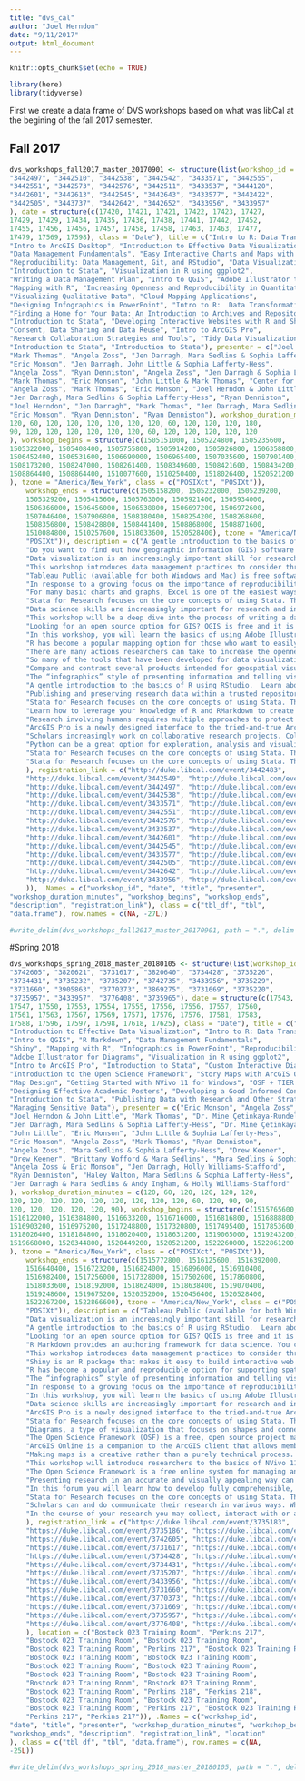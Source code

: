 ```yaml
---
title: "dvs_cal"
author: "Joel Herndon"
date: "9/11/2017"
output: html_document
---
```


```r
knitr::opts_chunk$set(echo = TRUE)
```

```r
library(here)
library(tidyverse)
```


First we create a data frame of DVS workshops based on what was libCal at the begining of the fall 2017 semester.



## Fall 2017
```r
dvs_workshops_fall2017_master_20170901 <- structure(list(workshop_id = c("3442483", "3442549", "3442491", 
"3442497", "3442510", "3442538", "3442542", "3433571", "3442555", 
"3442551", "3442573", "3442576", "3442511", "3433537", "3444120", 
"3442601", "3442613", "3442545", "3442643", "3433577", "3442422", 
"3442505", "3443737", "3442642", "3442652", "3433956", "3433957"
), date = structure(c(17420, 17421, 17421, 17422, 17423, 17427, 
17429, 17429, 17434, 17435, 17436, 17438, 17441, 17442, 17452, 
17455, 17456, 17456, 17457, 17458, 17458, 17463, 17463, 17477, 
17479, 17569, 17598), class = "Date"), title = c("Intro to R: Data Transformations, Analysis, and Data Structures", 
"Intro to ArcGIS Desktop", "Introduction to Effective Data Visualization", 
"Data Management Fundamentals", "Easy Interactive Charts and Maps with Tableau", 
"Reproducibility: Data Management, Git, and RStudio", "Data Visualization with Excel", 
"Introduction to Stata", "Visualization in R using ggplot2", 
"Writing a Data Management Plan", "Intro to QGIS", "Adobe Illustrator to Enhance Charts and Graphs", 
"Mapping with R", "Increasing Openness and Reproducibility in Quantitative Research", 
"Visualizing Qualitative Data", "Cloud Mapping Applications", 
"Designing Infographics in PowerPoint", "Intro to R:  Data Transformations, Analysis, and Data Structures", 
"Finding a Home for Your Data: An Introduction to Archives and Repositories", 
"Introduction to Stata", "Developing Interactive Websites with R and Shiny", 
"Consent, Data Sharing and Data Reuse", "Intro to ArcGIS Pro", 
"Research Collaboration Strategies and Tools", "Tidy Data Visualization with Python", 
"Introduction to Stata", "Introduction to Stata"), presenter = c("Joel Herndon & John Little", 
"Mark Thomas", "Angela Zoss", "Jen Darragh, Mara Sedlins & Sophia Lafferty-Hess", 
"Eric Monson", "Jen Darragh, John Little & Sophia Lafferty-Hess", 
"Angela Zoss", "Ryan Denniston", "Angela Zoss", "Jen Darragh & Sophia Lafferty-Hess", 
"Mark Thomas", "Eric Monson", "John Little & Mark Thomas", "Center for Open Science", 
"Angela Zoss", "Mark Thomas", "Eric Monson", "Joel Herndon & John Little", 
"Jen Darragh, Mara Sedlins & Sophia Lafferty-Hess", "Ryan Denniston", 
"Joel Herndon", "Jen Darragh", "Mark Thomas", "Jen Darragh, Mara Sedlins & Sophia Lafferty-Hess", 
"Eric Monson", "Ryan Denniston", "Ryan Denniston"), workshop_duration_minutes = c(120, 
120, 60, 120, 120, 120, 120, 120, 120, 60, 120, 120, 120, 180, 
90, 120, 120, 120, 120, 120, 120, 60, 120, 120, 120, 120, 120
), workshop_begins = structure(c(1505151000, 1505224800, 1505235600, 
1505322000, 1505408400, 1505755800, 1505914200, 1505926800, 1506358800, 
1506452400, 1506531600, 1506690000, 1506965400, 1507035600, 1507901400, 
1508173200, 1508247000, 1508261400, 1508349600, 1508421600, 1508434200, 
1508864400, 1508864400, 1510077600, 1510250400, 1518026400, 1520521200
), tzone = "America/New_York", class = c("POSIXct", "POSIXt")), 
    workshop_ends = structure(c(1505158200, 1505232000, 1505239200, 
    1505329200, 1505415600, 1505763000, 1505921400, 1505934000, 
    1506366000, 1506456000, 1506538800, 1506697200, 1506972600, 
    1507046400, 1507906800, 1508180400, 1508254200, 1508268600, 
    1508356800, 1508428800, 1508441400, 1508868000, 1508871600, 
    1510084800, 1510257600, 1518033600, 1520528400), tzone = "America/New_York", class = c("POSIXct", 
    "POSIXt")), description = c("A gentle introduction to the basics of R using RStudio.  Learn about managing your R projects, data types, variable assignments, data structures, and packages such as tidyverse (dplyR) and ggvis.", 
    "Do you want to find out how geographic information (GIS) software can aid your research? This class will provide an overview of how ArcGIS Desktop software can help you analyze or visualize digital data that has a locational component, as well as discuss starting points for obtaining data. Examples will focus on social science data, but attendees are encouraged to ask questions regarding their own needs and will be welcome to make one-on-one appointments later for more focused instruction.", 
    "Data visualization is an increasingly important skill for researchers in all disciplines, but design skills are seldom taught explicitly.  This talk will focus on a few basic design principles than can help you improve your visualizations, regardless of your discipline or choice of software.  We will cover effective design choices for visualization and how to get started when visualizing your data.", 
    "This workshop introduces data management practices to consider throughout the research lifecycle: planning, organization, documentation, storage and backup, sharing, citation, and preservation. The workshop will offer an overview of general recommendations that are relevant across disciplines and will point attendees to additional resources at Duke and beyond.", 
    "Tableau Public (available for both Windows and Mac) is free software that allows individuals to quickly and easily explore their data with a wide variety of visual representations, as well as create interactive web-based visualization dashboards. This workshop will focus on using Tableau Public to create data visualizations, starting with an overview of how the program thinks about data, common data manipulation and loading, and the terminology used. Activities will include a sample data visualization and mapping project, which will give people hands-on experience using Tableau’s basic chart types and dashboard creation tools. We will also discuss publishing to the Tableau Public web server and related services and tools, like the full Tableau Desktop application (free for full-time students).", 
    "In response to a growing focus on the importance of reproducibility, replication, and transparency in the research endeavor, scholars are adapting their practices and learning new skills and tools. This workshop will introduce some general data management strategies that can increase the reproducibility of your work. You will also learn through hands-on exercises how to harness two specific tools, git and RStudio, to support the execution of more reproducible research projects. Git is a powerful version control system and RStudio is an open-source statistical software program. No previous experience with Git or R is required for this workshop.", 
    "For many basic charts and graphs, Excel is one of the easiest ways to create a data visualization.  Figuring out how to get Excel to produce exactly the chart you want, however, can be a bit of a headache.  In this workshop, we will learn how to create and modify many different charts within Excel, in addition to learning how PivotTables can help arrange the data in the best way for the chart we want.", 
    "Stata for Research focuses on the core concepts of using Stata. This workshop provides a hands on overview of how to load, manage, and analyze data using Stata. The workshop will also include a brief introduction to Stata graphics as well. No previous experience with Stata is required.", 
    "Data science skills are increasingly important for research and industry projects.  With complex data science projects, however, come complex needs for understanding and communicating analysis processes and results.  Ultimately, an analyst's data science toolbox is incomplete without visualization skills.  Incorporating effective visualizations directly into the analysis tool you are using can facilitate quick data exploration, streamline your research process, and improve the reproducibility of your research.", 
    "This workshop will be a deep dive into the process of writing a data management plan (DMP) using the DMPTool. To make the most of this workshop, attendees are encouraged to bring a “live” DMP that they are ready to begin or are currently in the process of writing.  Attendees without active DMPs may write a “test” DMP based on who they would typically apply to for research funding.  The “test” DMP can then serve as a useful reference when it is time to write a live plan. The instructors (both Research Data Management Consultants) will be on-hand to provide individual help during the writing portion of the workshop as needed and, following the workshop, are available to review plans through the DMPTool at any point up to final submission. ", 
    "Looking for an open source option for GIS? QGIS is free and it is one alternative to using ArcGIS. In this workshop we will demonstrate how to import and analyze data in QGIS and discuss the benefits of using QGIS over other GIS software. In the process, we'll go over some general GIS concepts such as layers, types of GIS files, and projections.", 
    "In this workshop, you will learn the basics of using Adobe Illustrator, the professional standard in vector graphics software, for fine-tuning charts and graphs created in other programs like Excel, Matlab and R. Many people avoid using Illustrator because of its steep learning curve, but you will see that once you know a few basic tools, it is quite easy to give all your work a consistent look, extra highlights and annotations, and that professional edge. There are no prerequisites – we will start with the basics. (Note that the material presented here is a more complete and expanded treatment of the last section of my previous Illustrator workshops where chart modification always got squeezed into the last half-hour, which was not enough time.)", 
    "R has become a popular mapping option for those who want to easily switch between spatial and statistical analysis and reproduce/share the code easily.  This workshop will demonstrate how to import and view shapefiles, run statistical analysis, and create a leaflet map which can be used online.  Prerequisites: Intro to R: Data Transformations, Analysis, and Data Structures.  Please attend this workshop or watch the video. Knowledge of GIS concepts is recommended.", 
    "There are many actions researchers can take to increase the openness and reproducibility of their work. Please join us for a workshop, hosted by the Center for Open Science, to learn easy, practical steps researchers can take to increase the reproducibility of their work. The workshop will be hands-on. Using example studies, attendees will actively participate in creating a reproducible project from start to finish. Topics covered include project documentation, version control, pre-analysis plans, and open source tools like the Open Science Framework.", 
    "So many of the tools that have been developed for data visualization focus on data that are in spreadsheet format, especially data that are number-heavy.  For qualitative research, numerical data may not be the primary focus, or the numerical data may be difficult to visualize for other reasons.  This workshop will explore some of the complications of trying to visualize qualitative data, walking through examples of different types of qualitative data projects and the visualizations that have been produced from those projects.  Exercises will help attendees work through the process of developing visualizations for sample qualitative projects.  The workshop will include recommendations for tools that may be useful, but we will focus more on the process of identifying possible visual elements within a qualitative data project than on a specific software application.", 
    "Compare and contrast several products intended for geospatial visualization (e.g., a map to embed in a blog or PowerPoint, or for a poster session) and, in some cases, for GIS data analysis.  We'll focus on ArcGIS Online, which is a companion to the ArcGIS client that allows members of a group to store and share spatial data online, and that can be used independently or in conjunction with the ArcGIS client.  Also, we'll touch on several other cloud-based options for creating simple maps for sharing.", 
    "The “infographics” style of presenting information and telling visual stories is popular both for internal reporting and for trying to reach and teach the general public. There are many desktop and online tools that can be used to compose static infographics, but we will focus on Microsoft PowerPoint because so many people have free access to it on campus and already have some comfort with it as a visual communications tool. This workshop will give a brief introduction to graphic design and storytelling principles, as well as hands-on practice with using PowerPoint to create icons and other vector shapes to combine with text and visualizations to tell compelling and eye-catching data stories. There are no prerequisites, but some experience using PowerPoint will be helpful.", 
    "A gentle introduction to the basics of R using RStudio.  Learn about managing your R projects, data types, variable assignments, data structures, and packages such as tidyverse (dplyR) and ggvis.", 
    "Publishing and preserving research data within a trusted repository helps researchers comply with funder and journal data sharing policies, supports the discovery of and access to data, and can result in more visibility and higher impact for research projects. This workshop will provide an overview of the different types of repositories and the overall role of repositories within the data sharing landscape. Key repositories in various disciplines will be explored, and attendees will learn about resources for locating and assessing repositories. Attendees will also have an opportunity to locate appropriate repositories for their own research. ", 
    "Stata for Research focuses on the core concepts of using Stata. This workshop provides a hands on overview of how to load, manage, and analyze data using Stata. The workshop will also include a brief introduction to Stata graphics as well. No previous experience with Stata is required.", 
    "Learn how to leverage your knowledge of R and RMarkdown to create compelling, interactive website and interactive documents using the Shiny web application framework.  Shiny makes it easy to transition from desktop based analysis and visualizations to interactive websites without having to learn HTML, CSS, and javascript.  This workshop provides an overview of the shiny framework along with examples and exercises designed to build confidence in developing shiny based documents and websites.  ", 
    "Research involving humans requires multiple approaches to protect participants’ anonymity. If you are planning to (or are required to) share your human subjects’ data outside of your original project team, or plan to re-use data you collected previously for a new research project, you will need to design a consent form/consent protocol that properly addresses these situations.  This workshop will present various research scenarios with examples of how consent protocols should be developed.", 
    "ArcGIS Pro is a newly designed interface to the tried-and-true ArcGIS desktop software. It has essentially the same functions, but with more of a MS-Office interface. As a native 64-bit program, it also has superior performance. There are a few nice feature enhancements such as multiple layouts in a single project.  It's more fully integrated with ArcGIS Online, and users will need to have created an Duke ArcGIS Online account. An administrator will activate your ArcGIS Pro license after you've created an ArcGIS Online account.", 
    "Scholars increasingly work on collaborative research projects. Collaborative projects often bring together partners across disciplines, institutions, and sectors. These projects present opportunities for innovation but also raise challenges for the development of efficient and effective workflows and the management of data. This workshop will examine considerations for collaborative research and present some strategies for developing and documenting workflows as well as methods for storing and sharing data. We will also look at some tools (i.e., Box, OSF, PRDN, etc.) available at Duke that can be used to support these types of projects. ", 
    "Python can be a great option for exploration, analysis and visualization of tabular data, like spreadsheets and CSV files, if you know which tools to use and how to get started. This workshop will take you through some practical examples of using Python and the Pandas module inside a Jupyter notebook, to load data, transform it into a standard “tidy” format, and visualize it with Seaborn (or another similar module). There are no prerequisites for this workshop – familiarity with the Python programming language is not required, but you will probably find it easier to follow if you have a little coding experience since we will not be giving an overview of the language itself. Instead, the focus will be on learning how to use the language through conceptual understanding and recipes for specific, commonly-useful tasks.", 
    "Stata for Research focuses on the core concepts of using Stata. This workshop provides a hands on overview of how to load, manage, and analyze data using Stata. The workshop will also include a brief introduction to Stata graphics as well. No previous experience with Stata is required.", 
    "Stata for Research focuses on the core concepts of using Stata. This workshop provides a hands on overview of how to load, manage, and analyze data using Stata. The workshop will also include a brief introduction to Stata graphics as well. No previous experience with Stata is required."
    ), registration_link = c("http://duke.libcal.com/event/3442483", 
    "http://duke.libcal.com/event/3442549", "http://duke.libcal.com/event/3442491", 
    "http://duke.libcal.com/event/3442497", "http://duke.libcal.com/event/3442510", 
    "http://duke.libcal.com/event/3442538", "http://duke.libcal.com/event/3442542", 
    "http://duke.libcal.com/event/3433571", "http://duke.libcal.com/event/3442555", 
    "http://duke.libcal.com/event/3442551", "http://duke.libcal.com/event/3442573", 
    "http://duke.libcal.com/event/3442576", "http://duke.libcal.com/event/3442511", 
    "http://duke.libcal.com/event/3433537", "http://duke.libcal.com/event/3444120", 
    "http://duke.libcal.com/event/3442601", "http://duke.libcal.com/event/3442613", 
    "http://duke.libcal.com/event/3442545", "http://duke.libcal.com/event/3442643", 
    "http://duke.libcal.com/event/3433577", "http://duke.libcal.com/event/3442422", 
    "http://duke.libcal.com/event/3442505", "http://duke.libcal.com/event/3443737", 
    "http://duke.libcal.com/event/3442642", "http://duke.libcal.com/event/3442652", 
    "http://duke.libcal.com/event/3433956", "http://duke.libcal.com/event/3433957"
    )), .Names = c("workshop_id", "date", "title", "presenter", 
"workshop_duration_minutes", "workshop_begins", "workshop_ends", 
"description", "registration_link"), class = c("tbl_df", "tbl", 
"data.frame"), row.names = c(NA, -27L))

#write_delim(dvs_workshops_fall2017_master_20170901, path = ".", delim = "\t")
```


#Spring 2018

```r
dvs_workshops_spring_2018_master_20180105 <- structure(list(workshop_id = c("3735183", "3735186", "3734408", 
"3742605", "3820621", "3731617", "3820640", "3734428", "3735226", 
"3734431", "3735232", "3735207", "3742735", "3433956", "3735229", 
"3731660", "3905863", "3770373", "3869275", "3731669", "3735220", 
"3735957", "3433957", "3776408", "3735965"), date = structure(c(17543, 
17547, 17550, 17553, 17554, 17555, 17556, 17556, 17557, 17560, 
17561, 17563, 17567, 17569, 17571, 17576, 17576, 17581, 17583, 
17588, 17596, 17597, 17598, 17618, 17625), class = "Date"), title = c("Easy Charts and Maps with Tableau", 
"Introduction to Effective Data Visualization", "Intro to R: Data Transformations, Analysis, and Data Structures", 
"Intro to QGIS", "R Markdown", "Data Management Fundamentals", 
"Shiny", "Mapping with R", "Infographics in PowerPoint", "Reproducibility: Data Management, Git, and RStudio", 
"Adobe Illustrator for Diagrams", "Visualization in R using ggplot2", 
"Intro to ArcGIS Pro", "Introduction to Stata", "Custom Interactive Diagrams in LucidChart", 
"Introduction to the Open Science Framework", "Story Maps with ArcGIS Online", 
"Map Design", "Getting Started with NVivo 11 for Windows", "OSF + TIER Protocol: Designing a reproducible workflow", 
"Designing Effective Academic Posters", "Developing a Good Informed Consent Process", 
"Introduction to Stata", "Publishing Data with Research and Other Strategies for Increasing Your Impact", 
"Managing Sensitive Data"), presenter = c("Eric Monson", "Angela Zoss", 
"Joel Herndon & John Little", "Mark Thomas", "Dr. Mine Çetinkaya-Rundel", 
"Jen Darragh, Mara Sedlins & Sophia Lafferty-Hess", "Dr. Mine Çetinkaya-Rundel", 
"John Little", "Eric Monson", "John Little & Sophia Lafferty-Hess", 
"Eric Monson", "Angela Zoss", "Mark Thomas", "Ryan Denniston", 
"Angela Zoss", "Mara Sedlins & Sophia Lafferty-Hess", "Drew Keener", 
"Drew Keener", "Brittany Wofford & Mara Sedlins", "Mara Sedlins & Sophia Lafferty-Hess", 
"Angela Zoss & Eric Monson", "Jen Darragh, Holly Williams-Stafford", 
"Ryan Denniston", "Haley Walton, Mara Sedlins & Sophia Lafferty-Hess", 
"Jen Darragh & Mara Sedlins & Andy Ingham, & Holly Williams-Stafford"
), workshop_duration_minutes = c(120, 60, 120, 120, 120, 120, 
120, 120, 120, 120, 120, 120, 120, 120, 120, 60, 120, 90, 90, 
120, 120, 120, 120, 120, 90), workshop_begins = structure(c(1515765600, 
1516122000, 1516384800, 1516633200, 1516716000, 1516816800, 1516888800, 
1516903200, 1516975200, 1517248800, 1517320800, 1517495400, 1517853600, 
1518026400, 1518184800, 1518620400, 1518631200, 1519065000, 1519243200, 
1519668000, 1520344800, 1520449200, 1520521200, 1522260000, 1522861200
), tzone = "America/New_York", class = c("POSIXct", "POSIXt")), 
    workshop_ends = structure(c(1515772800, 1516125600, 1516392000, 
    1516640400, 1516723200, 1516824000, 1516896000, 1516910400, 
    1516982400, 1517256000, 1517328000, 1517502600, 1517860800, 
    1518033600, 1518192000, 1518624000, 1518638400, 1519070400, 
    1519248600, 1519675200, 1520352000, 1520456400, 1520528400, 
    1522267200, 1522866600), tzone = "America/New_York", class = c("POSIXct", 
    "POSIXt")), description = c("Tableau Public (available for both Windows and Mac) is free software that allows individuals to quickly and easily explore their data with a wide variety of visual representations, as well as create interactive web-based visualization dashboards. This workshop will focus on using Tableau Public to create data visualizations, starting with an overview of how the program thinks about data, common data manipulation and loading, and the terminology used. Activities will include a sample data visualization and mapping project, which will give people hands-on experience using Tableau’s basic chart types and dashboard creation tools. We will also discuss publishing to the Tableau Public web server and related services and tools, like the full Tableau Desktop application (free for full-time students).", 
    "Data visualization is an increasingly important skill for researchers in all disciplines, but design skills are seldom taught explicitly.  This talk will focus on a few basic design principles than can help you improve your visualizations, regardless of your discipline or choice of software.  We will cover effective design choices for visualization and how to get started when visualizing your data.", 
    "A gentle introduction to the basics of R using RStudio.  Learn about managing your R projects, data types, variable assignments, data structures, and packages such as tidyverse (dplyR) and ggvis.", 
    "Looking for an open source option for GIS? QGIS is free and it is one alternative to using ArcGIS. In this workshop we will demonstrate how to import and analyze data in QGIS and discuss the benefits of using QGIS over other GIS software. In the process, we'll go over some general GIS concepts such as layers, types of GIS files, and projections.", 
    "R Markdown provides an authoring framework for data science. You can use a single R Markdown file to both save and execute code or generate high quality reports that can be shared with an audience. This hands-on workshop will demonstrate the how to create fully reproducible static and dynamic R Markdown reports in a variety of output formats and will provide tips and tricks for customization.", 
    "This workshop introduces data management practices to consider throughout the research lifecycle: planning, organization, documentation, storage and backup, sharing, citation, and preservation. The workshop will offer an overview of general recommendations that are relevant across disciplines and will point attendees to additional resources at Duke and beyond.", 
    "Shiny is an R package that makes it easy to build interactive web apps straight from R. You can host standalone apps on a webpage or embed them in R Markdown documents or build dashboards. This workshop will introduce you to the basics of building web applications with Shiny, essentials of reactive programming, and how to customize and deploy your apps for others to use.", 
    "R has become a popular and reproducible option for supporting spatial and statistical analysis. This hands-on workshop will demonstrate how to plot x/y coordinates; how to generate thematic chloropleths with US Census and other federal data; import, view and produce shapefiles; and create leaflet maps for viewing on the web.", 
    "The “infographics” style of presenting information and telling visual stories is popular both for internal reporting and for trying to reach and teach the general public. There are many desktop and online tools that can be used to compose static infographics, but we will focus on Microsoft PowerPoint because so many people have free access to it on campus and already have some comfort with it as a visual communications tool. This workshop will give a brief introduction to graphic design and storytelling principles, as well as hands-on practice with using PowerPoint to create icons and other vector shapes to combine with text and visualizations to tell compelling and eye-catching data stories. There are no prerequisites, but some experience using PowerPoint will be helpful.", 
    "In response to a growing focus on the importance of reproducibility, replication, and transparency in the research endeavor, scholars are adapting their practices and learning new skills and tools. This workshop will introduce some general data management strategies that can increase the reproducibility of your work. You will also learn through hands-on exercises how to harness two specific tools, git and RStudio, to support the execution of more reproducible research projects. Git is a powerful version control system and RStudio is an open-source statistical software program. ", 
    "In this workshop, you will learn the basics of using Adobe Illustrator, the professional standard in vector graphics software for creating diagrams and infographics. Many people avoid using it because of its steep learning curve, but you will see that it is quite easy to combine simple shapes to create interesting and clear diagrams, and to give all your work that professional edge. There are no prerequisites.", 
    "Data science skills are increasingly important for research and industry projects.  With complex data science projects, however, come complex needs for understanding and communicating analysis processes and results.  Ultimately, an analyst's data science toolbox is incomplete without visualization skills.  Incorporating effective visualizations directly into the analysis tool you are using can facilitate quick data exploration, streamline your research process, and improve the reproducibility of your research.", 
    "ArcGIS Pro is a newly designed interface to the tried-and-true ArcGIS desktop software. It has essentially the same functions, but with more of a MS-Office interface. As a native 64-bit program, it also has superior performance. There are a few nice feature enhancements such as multiple layouts in a single project.  It's more fully integrated with ArcGIS Online, and users will need to have created an Duke ArcGIS Online account. An administrator will activate your ArcGIS Pro license after you've created an ArcGIS Online account.", 
    "Stata for Research focuses on the core concepts of using Stata. This workshop provides a hands on overview of how to load, manage, and analyze data using Stata. The workshop will also include a brief introduction to Stata graphics as well. No previous experience with Stata is required.", 
    "Diagrams, a type of visualization that focuses on shapes and connectors, can be used to visualize a structure, process, or concept.  Diagrams can be created in any standard graphic design or drawing programs, but there are only a few general diagramming tools that are specially designed to assist with spacial arrangement and shape choice, and many of those tools focus on creating static, print-based diagrams. LucidChart, available to members of the Duke community, can create engaging diagrams with interactive components that can be shared and embedded online. ", 
    "The Open Science Framework (OSF) is a free, open source project management tool developed and maintained by the Center for Open Science. The OSF can help scholars manage their workflow, organize their materials, and share all or part of a project with the broader research community. This workshop will demonstrate some of the key functionalities of the tool including how to structure your materials, manage permissions, version content, integrate with third-party tools (such as Box, GitHub, or Mendeley), share materials, register projects, and track usage. ", 
    "ArcGIS Online is a companion to the ArcGIS client that allows members of a group to store and share spatial data online and to perform GIS analysis in a browser environment. It can be used independently or in conjunction with an ArcGIS client. We'll focus on its Story Maps, which provide a way to disseminate a finished product in an interactive web interface. The audience doesn't need to know or have access to any ArcGIS products. Story Maps allow the integration of other media (photos, text, videos) and allow following changes over space and time.", 
    "Making maps is a creative rather than a purely technical process. Even if you can expertly use the latest and most advanced tools, you still have to make design decisions based on your specific audience, data, and goals. This workshop will present an overview of concepts in cartography and provide practical techniques for creating effective, visually appealing maps. We will explore design principles by analyzing plenty of examples. No specific software experience or GIS knowledge is required.", 
    "This workshop will introduce researchers to the basics of NVivo 11 Pro for Windows, a qualitative data analysis software. Participants will learn the foundations needed to begin analyzing data in NVivo. Topics will include how to import data, create nodes and code, and  run basic queries. Although Mac users are welcome to attend, this workshop will primarily focus on using NVivo in the Windows environment, though we will discuss some of the differences between the two versions of the software.", 
    "The Open Science Framework is a free online system for managing and sharing research materials throughout the research cycle, and the TIER Protocol is a workflow for maintaining well-organized documentation of your data and analyses. This workshop will introduce you to key features of the OSF and demonstrate how it can be used in conjunction with TIER to facilitate reproducible research practices, collaboration, and best practices in data management.", 
    "Presenting research in an accurate and visually appealing way can have a huge impact on the communication of research to a broader audience. Academic posters are some of the most visual outputs of a research project, and becoming familiar with good strategies for poster design allows researchers to take full advantage of the opportunity to network with colleagues and promote their own research. This workshop will cover basic considerations for designing effective academic posters, including use of color, layout, fonts/typography, and software choices. Hands-on activities throughout the workshop will also help participants gain comfort with how to apply general principles to the design of a real poster.  This workshop will focus on PowerPoint for poster creation, but many of the techniques will apply to more powerful programs like Adobe Illustrator.", 
    "In this forum you will learn how to develop fully comprehensible, participant-friendly consent protocols. With numerous research funders and journal publishers requiring data management and sharing plans, consent forms and protocols need to address how participant privacy will be protected throughout a project’s lifecycle and how and what data will be shared. The workshop includes interactive exercises where you will assess consent form language to ensure that it is appropriate for the target study population and addresses data sharing in a responsible way. ", 
    "Stata for Research focuses on the core concepts of using Stata. This workshop provides a hands on overview of how to load, manage, and analyze data using Stata. The workshop will also include a brief introduction to Stata graphics as well. No previous experience with Stata is required.", 
    "Scholars can and do communicate their research in various ways. While peer-reviewed journal publications remain the primary outlet for sharing the key results of research projects, there are growing norms (and expectations) that the underlying data from projects should also be published. In this workshop, we will look at 1) strategies to effectively publish data; 2) journal policies related to data sharing; 3) new types of publications such as data articles and registered reports; and 4) strategies for increasing and measuring the impact of your research. There will also be a hands-on portion of the workshop where participants will create their own ORCID identifier. ", 
    "In the course of your research you may collect, interact with or analyze data that are classified as “Sensitive” or \"Restricted\" according to Duke's data classification standard. In this workshop we will examine common sensitive data types, how Duke’s IRB and Information Technology Security Office (ITSO) expects you to protect that data throughout your project’s lifecycle and the resources available to you for sensitive data storage and analysis, data de-identification, and data archiving and sharing."
    ), registration_link = c("https://duke.libcal.com/event/3735183", 
    "https://duke.libcal.com/event/3735186", "https://duke.libcal.com/event/3734408", 
    "https://duke.libcal.com/event/3742605", "https://duke.libcal.com/event/3820621", 
    "https://duke.libcal.com/event/3731617", "https://duke.libcal.com/event/3820640", 
    "https://duke.libcal.com/event/3734428", "https://duke.libcal.com/event/3735226", 
    "https://duke.libcal.com/event/3734431", "https://duke.libcal.com/event/3735232", 
    "https://duke.libcal.com/event/3735207", "https://duke.libcal.com/event/3742735", 
    "https://duke.libcal.com/event/3433956", "https://duke.libcal.com/event/3735229", 
    "https://duke.libcal.com/event/3731660", "https://duke.libcal.com/event/3905863", 
    "https://duke.libcal.com/event/3770373", "https://duke.libcal.com/event/3869275", 
    "https://duke.libcal.com/event/3731669", "https://duke.libcal.com/event/3735220", 
    "https://duke.libcal.com/event/3735957", "https://duke.libcal.com/event/3433957", 
    "https://duke.libcal.com/event/3776408", "https://duke.libcal.com/event/3735965"
    ), location = c("Bostock 023 Training Room", "Perkins 217", 
    "Bostock 023 Training Room", "Bostock 023 Training Room", 
    "Bostock 023 Training Room", "Perkins 217", "Bostock 023 Training Room", 
    "Bostock 023 Training Room", "Bostock 023 Training Room", 
    "Bostock 023 Training Room", "Bostock 023 Training Room", 
    "Bostock 023 Training Room", "Bostock 023 Training Room", 
    "Bostock 023 Training Room", "Bostock 023 Training Room", 
    "Bostock 023 Training Room", "Perkins 218", "Perkins 218", 
    "Bostock 023 Training Room", "Bostock 023 Training Room", 
    "Bostock 023 Training Room", "Perkins 217", "Bostock 023 Training Room", 
    "Perkins 217", "Perkins 217")), .Names = c("workshop_id", 
"date", "title", "presenter", "workshop_duration_minutes", "workshop_begins", 
"workshop_ends", "description", "registration_link", "location"
), class = c("tbl_df", "tbl", "data.frame"), row.names = c(NA, 
-25L))

#write_delim(dvs_workshops_spring_2018_master_20180105, path = ".", delim = "\t")
```


